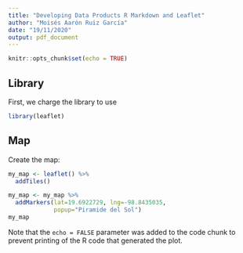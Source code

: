 ---
title: "Developing Data Products R Markdown and Leaflet"
author: "Moisés Aarón Ruiz García"
date: "19/11/2020"
output: pdf_document
---

```{r setup, include=FALSE}
knitr::opts_chunk$set(echo = TRUE)
```

## Library
First, we charge the library to use

```{r cars}
library(leaflet)
```

## Map

Create the map:
```{r}
my_map <- leaflet() %>%
  addTiles()

my_map <- my_map %>%
  addMarkers(lat=19.6922729, lng=-98.8435035,
             popup="Piramide del Sol")
my_map
```

Note that the `echo = FALSE` parameter was added to the code chunk to prevent printing of the R code that generated the plot.
